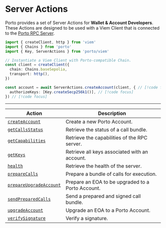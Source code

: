 # Server Actions

Porto provides a set of Server Actions for **Wallet & Account Developers**. These Actions are designed to be used with
a Viem Client that is connected to the [Porto RPC Server](/rpc-server).

```ts twoslash
import { createClient, http } from 'viem' 
import { Chains } from 'porto' 
import { Key, ServerActions } from 'porto/viem'

// Instantiate a Viem Client with Porto-compatible Chain. 
const client = createClient({ 
  chain: Chains.baseSepolia, 
  transport: http(), 
}) 

const account = await ServerActions.createAccount(client, { // [!code focus]
  authorizeKeys: [Key.createSecp256k1()], // [!code focus]
}) // [!code focus]
```

---

| Action | Description |
| ------ | ------ | 
| [`createAccount`](/sdk/viem/ServerActions/createAccount) | Create a new Porto Account. |
| [`getCallsStatus`](/sdk/viem/ServerActions/getCallsStatus) | Retrieve the status of a call bundle. |
| [`getCapabilities`](/sdk/viem/ServerActions/getCapabilities) | Retrieve the capabilities of the RPC server. |
| [`getKeys`](/sdk/viem/ServerActions/getKeys) | Retrieve all keys associated with an account. |
| [`health`](/sdk/viem/ServerActions/health) | Retrieve the health of the server. |
| [`prepareCalls`](/sdk/viem/ServerActions/prepareCalls) | Prepare a bundle of calls for execution. |
| [`prepareUpgradeAccount`](/sdk/viem/ServerActions/prepareUpgradeAccount) | Prepare an EOA to be upgraded to a Porto Account. |
| [`sendPreparedCalls`](/sdk/viem/ServerActions/sendPreparedCalls) | Send a prepared and signed call bundle. |
| [`upgradeAccount`](/sdk/viem/ServerActions/upgradeAccount) | Upgrade an EOA to a Porto Account. |
| [`verifySignature`](/sdk/viem/ServerActions/verifySignature) | Verify a signature. |